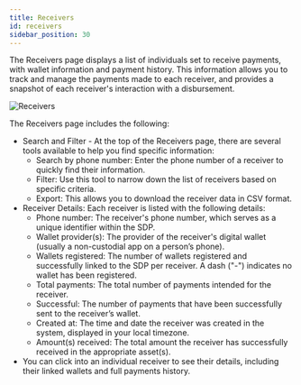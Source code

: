 ```yaml
---
title: Receivers
id: receivers
sidebar_position: 30
---
```


The Receivers page displays a list of individuals set to receive payments, with wallet information and payment history. This information allows you to track and manage the payments made to each receiver, and provides a snapshot of each receiver's interaction with a disbursement.

![Receivers](/assets/SDP/SDP20x.png)

The Receivers page includes the following:

- Search and Filter - At the top of the Receivers page, there are several tools available to help you find specific information:
  - Search by phone number: Enter the phone number of a receiver to quickly find their information.
  - Filter: Use this tool to narrow down the list of receivers based on specific criteria.
  - Export: This allows you to download the receiver data in CSV format.
- Receiver Details: Each receiver is listed with the following details:
  - Phone number: The receiver's phone number, which serves as a unique identifier within the SDP.
  - Wallet provider(s): The provider of the receiver's digital wallet (usually a non-custodial app on a person’s phone).
  - Wallets registered: The number of wallets registered and successfully linked to the SDP per receiver. A dash ("-") indicates no wallet has been registered.
  - Total payments: The total number of payments intended for the receiver.
  - Successful: The number of payments that have been successfully sent to the receiver’s wallet.
  - Created at: The time and date the receiver was created in the system, displayed in your local timezone.
  - Amount(s) received: The total amount the receiver has successfully received in the appropriate asset(s).
- You can click into an individual receiver to see their details, including their linked wallets and full payments history.
